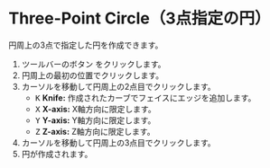 

# Three-Point Circle（3点指定の円）

<Reference shortcut='' command='Three-Point Circle' button='ツールバー' />

円周上の3点で指定した円を作成できます。

1. ツールバーのボタン <ButtonIcon type="button-three-point-circle" />をクリックします。
2. 円周上の最初の位置でクリックします。
3. カーソルを移動して円周上の2点目でクリックします。
   - <kbd>K</kbd> **Knife:** 作成されたカーブでフェイスにエッジを追加します。
   - <kbd>X</kbd> **X-axis:** X軸方向に限定します。
   - <kbd>Y</kbd> **Y-axis:** Y軸方向に限定します。
   - <kbd>Z</kbd> **Z-axis:** Z軸方向に限定します。
4. カーソルを移動して円周上の3点目でクリックします。
5. 円が作成されます。






